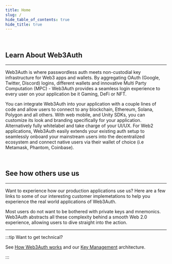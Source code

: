 ```yaml
---
title: Home
slug: /
hide_table_of_contents: true
hide_title: true
---
```



<QuickStartOverview />

<br />

## Learn About Web3Auth

---

Web3Auth is where passwordless auth meets non-custodial key infrastructure for Web3 apps and wallets. By aggregating OAuth (Google, Twitter, Discord)
logins, different wallets and innovative Multi Party Computation (MPC) - Web3Auth provides a seamless login experience to every user on your
application be it Gaming, DeFi or NFT.

You can integrate Web3Auth into your application with a couple lines of code and allow users to connect to any blockchain, Ethereum, Solana, Polygon
and all others. With web mobile, and Unity SDKs, you can customize its look and branding specifically for your application. Alternatively fully
whitelabel and take charge of your UI/UX. For Web2 applications, Web3Auth easily extends your existing auth setup to seamlessly onboard your
mainstream users into the decentralized ecosystem and connect native users via their wallet of choice (i.e Metamask, Phantom, Coinbase).

<QuickNavigation />

<br />

## See how others use us

---

Want to experience how our production applications use us? Here are a few links to some of our interesting customer implemetations to help you
experience the real world applications of Web3Auth.

Most users do not want to be bothered with private keys and mnemonics. Web3Auth abstracts all these complexity behind a smooth Web 2.0 experience,
allowing users to dive straight into the action.

<UsecaseCards />

---

:::tip Want to get technical?

See [How Web3Auth works](/overview/how-web3auth-works) and our [Key Management](/overview/key-management) architecture.

:::
